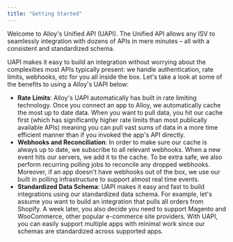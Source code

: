 ```yaml
---
title: "Getting Started"
---
```


Welcome to Alloy's Unified API (UAPI). The Unified API allows any ISV to seamlessly integration with dozens of APIs in mere minutes – all with a consistent and standardized schema.

UAPI makes it easy to build an integration without worrying about the complexities most APIs typically present: we handle authentication, rate limits, webhooks, etc for you all inside the box. Let's take a look at some of the benefits to using a Alloy's UAPI below:

* **Rate Limits**: Alloy's UAPI automatically has built in rate limiting technology. Once you connect an app to Alloy, we automatically cache the most up to date data. When you want to pull data, you hit our cache first (which has significantly higher rate limits than most publically available APIs) meaning you can pull vast sums of data in a more time efficient manner than if you invoked the app's API directly.
* **Webhooks and Reconciliation**: In order to make sure our cache is always up to date, we subscribe to all relevant webhooks. When a new event hits our servers, we add it to the cache. To be extra safe, we also perform recurring polling jobs to reconcile any dropped webhooks. Moreover, if an app doesn't have webhooks out of the box, we use our built in polling infrastructure to support almost real time events.
* **Standardized Data Schema**: UAPI makes it easy and fast to build integrations using our standardized data schema. For example, let's assume you want to build an integration that pulls all orders from Shopify. A week later, you also decide you need to support Magento and WooCommerce, other popular e-commerce site providers. With UAPI, you can easily support multiple apps with minimal work since our schemas are standardized across supported apps.